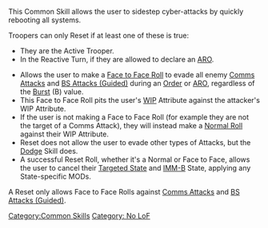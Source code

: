 {{n5-section-common-skills}}


This Common Skill allows the user to sidestep cyber-attacks by quickly rebooting all systems.

{{css_skillbox |greenyellow| RESET | SHORT SKILL / ARO }}
{{skill-label | No LoF }}
{{requirements}}
Troopers can only Reset if at least one of these is true:
* They are the Active Trooper.
* In the Reactive Turn, if they are allowed to declare an [[ARO]].
{{effects}}
* Allows the user to make a [[Face to Face Roll]] to evade all enemy [[Comms Attacks]] and [[BS Attack#BS Attack (Guided) | BS Attacks (Guided)]] during an [[Order]] or [[ARO]], regardless of the [[Burst]] (B) value.
* This Face to Face Roll pits the user's [[WIP]] Attribute against the attacker's WIP Attribute.
* If the user is not making a Face to Face Roll (for example they are not the target of a Comms Attack), they will instead make a [[Normal Roll]] against their WIP Attribute.
* Reset does not allow the user to evade other types of Attacks, but the [[Dodge]] Skill does.
* A successful Reset Roll, whether it's a Normal or Face to Face, allows the user to cancel their [[Targeted State]] and [[IMM-B]] State, applying any State-specific MODs.
{{css_skillbox-end}}


{{remember-start}}
A Reset only allows Face to Face Rolls against [[Comms Attacks]] and [[BS Attack#BS Attack (Guided) | BS Attacks (Guided)]].{{remember-end}}


{{n5-section-common-skills}}



[[Category:Common Skills]]

<!-- Label and Trait categories. -->
[[Category: No LoF ]]